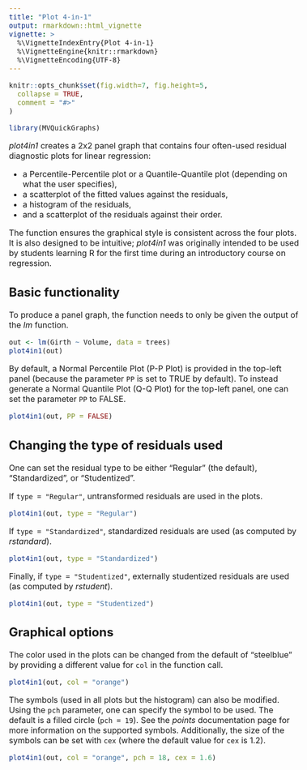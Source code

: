 ```yaml
---
title: "Plot 4-in-1"
output: rmarkdown::html_vignette
vignette: >
  %\VignetteIndexEntry{Plot 4-in-1}
  %\VignetteEngine{knitr::rmarkdown}
  %\VignetteEncoding{UTF-8}
---
```


<style type="text/css">
  body{
  font-size: 12pt;
}
</style>

```r
knitr::opts_chunk$set(fig.width=7, fig.height=5,
  collapse = TRUE,
  comment = "#>"
)
```

```r
library(MVQuickGraphs)
```

_plot4in1_ creates a 2x2 panel graph that contains four often-used residual diagnostic plots for linear regression:

- a Percentile-Percentile plot or a Quantile-Quantile plot (depending on what the user specifies),
- a scatterplot of the fitted values against the residuals,
- a histogram of the residuals,
- and a scatterplot of the residuals against their order.

The function ensures the graphical style is consistent across the four plots. It is also designed to be intuitive; _plot4in1_ was originally intended to be used by students learning R for the first time during an introductory course on regression.

## Basic functionality

To produce a panel graph, the function needs to only be given the output of the _lm_ function.

```r
out <- lm(Girth ~ Volume, data = trees)
plot4in1(out)
```

By default, a Normal Percentile Plot (P-P Plot) is provided in the top-left panel (because the parameter `PP` is set to TRUE by default). To instead generate a Normal Quantile Plot (Q-Q Plot) for the top-left panel, one can set the parameter `PP` to FALSE.

```r
plot4in1(out, PP = FALSE)
```

## Changing the type of residuals used

One can set the residual type to be either "Regular" (the default), "Standardized", or "Studentized". 

If `type = "Regular"`, untransformed residuals are used in the plots.

```r
plot4in1(out, type = "Regular")
```

If `type = "Standardized"`, standardized residuals are used (as computed by _rstandard_).

```r
plot4in1(out, type = "Standardized")
```

Finally, if `type = "Studentized"`, externally studentized residuals are used (as computed by _rstudent_).

```r
plot4in1(out, type = "Studentized")
```

## Graphical options

The color used in the plots can be changed from the default of "steelblue" by providing a different value for `col` in the function call.

```r
plot4in1(out, col = "orange")
```

The symbols (used in all plots but the histogram) can also be modified. Using the `pch` parameter, one can specify the symbol to be used. The default is a filled circle (`pch = 19`). See the _points_ documentation page for more information on the supported symbols. Additionally, the size of the symbols can be set with `cex` (where the default value for `cex` is 1.2).

```r
plot4in1(out, col = "orange", pch = 18, cex = 1.6)
```
